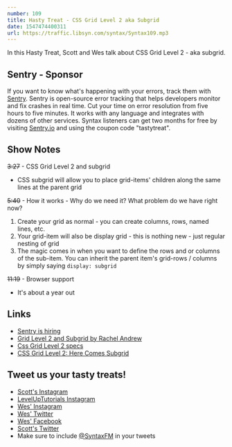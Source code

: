 ```yaml
---
number: 109
title: Hasty Treat - CSS Grid Level 2 aka Subgrid
date: 1547474400311
url: https://traffic.libsyn.com/syntax/Syntax109.mp3
---
```


In this Hasty Treat, Scott and Wes talk about CSS Grid Level 2 - aka subgrid.

## Sentry - Sponsor

If you want to know what's happening with your errors, track them with [Sentry](https://sentry.io/). Sentry is open-source error tracking that helps developers monitor and fix crashes in real time. Cut your time on error resolution from five hours to five minutes. It works with any language and integrates with dozens of other services. Syntax listeners can get two months for free by visiting [Sentry.io](https://sentry.io/) and using the coupon code "tastytreat".

## Show Notes

~~3:27~~ - CSS Grid Level 2 and subgrid

* CSS subgrid will allow you to place grid-items' children along the same lines at the parent grid

~~5:40~~ - How it works - Why do we need it? What problem do we have right now?

1. Create your grid as normal - you can create columns, rows, named lines, etc.
2. Your grid-item will also be display grid - this is nothing new - just regular nesting of grid
3. The magic comes in when you want to define the rows and or columns of the sub-item. You can inherit the parent item's grid-rows / columns by simply saying `display: subgrid`

~~11:19~~ - Browser support

* It's about a year out

## Links
* [Sentry is hiring](https://sentry.io/careers)
* [Grid Level 2 and Subgrid by Rachel Andrew](https://rachelandrew.co.uk/archives/2018/04/27/grid-level-2-and-subgrid/)
* [Css Grid Level 2 specs](https://drafts.csswg.org/css-grid-2/)
* [CSS Grid Level 2: Here Comes Subgrid](https://www.smashingmagazine.com/2018/07/css-grid-2/)

## Tweet us your tasty treats!
* [Scott's Instagram](https://www.instagram.com/stolinski/)
* [LevelUpTutorials Instagram](https://www.instagram.com/LevelUpTutorials/)
* [Wes' Instagram](https://www.instagram.com/wesbos/)
* [Wes' Twitter](https://twitter.com/wesbos)
* [Wes' Facebook](https://www.facebook.com/wesbos.developer)
* [Scott's Twitter](https://twitter.com/stolinski)
* Make sure to include [@SyntaxFM](https://twitter.com/SyntaxFM) in your tweets
